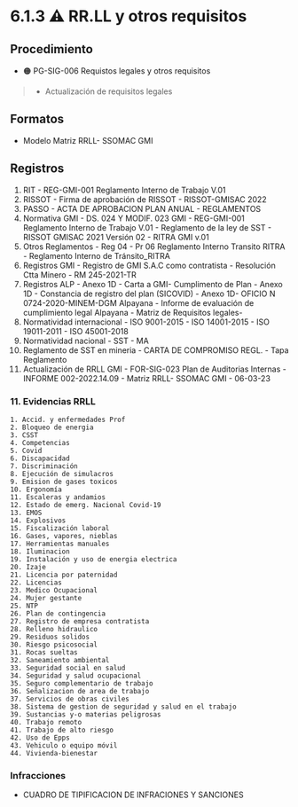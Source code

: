 # 6.1.3 ⚠️ RR.LL y otros requisitos

## Procedimiento
  - 🟠 PG-SIG-006 Requistos legales y otros requisitos
  > * Actualización de requisitos legales

## Formatos
  - Modelo Matriz RRLL- SSOMAC GMI

## Registros
  1. RIT
    - REG-GMI-001 Reglamento Interno de Trabajo V.01
  2. RISSOT
    - Firma de aprobación de RISSOT
    - RISSOT-GMISAC 2022
  3. PASSO
    - ACTA DE APROBACION PLAN ANUAL - REGLAMENTOS
  4. Normativa GMI
    - DS. 024 Y MODIF. 023 GMI
    - REG-GMI-001 Reglamento Interno de Trabajo V.01
    - Reglamento de la ley de SST
    - RISSOT GMISAC 2021 Versión 02
    - RITRA GMI v.01
  4. Otros Reglamentos
    - Reg 04 - Pr 06 Reglamento Interno Transito RITRA
    - Reglamento Interno de Tránsito_RITRA
  5. Registros GMI
    - Registro de GMI S.A.C como contratista
    - Resolución Ctta Minero
    - RM 245-2021-TR
  6. Registros ALP
    - Anexo 1D - Carta a GMI- Cumplimento de Plan
    - Anexo 1D - Constancia de registro del plan (SICOVID)
    - Anexo 1D- OFICIO N 0724-2020-MINEM-DGM Alpayana
    - Informe de evaluación de cumplimiento legal Alpayana
    - Matriz de Requisitos legales-
  7. Normatividad internacional
    - ISO 9001-2015
    - ISO 14001-2015
    - ISO 19011-2011
    - ISO 45001-2018
  8. Normatividad nacional
    - SST
    - MA
  9. Reglamento de SST en mineria
    - CARTA DE COMPROMISO REGL.
    - Tapa Reglamento
  10. Actualización de RRLL GMI
    - FOR-SIG-023 Plan de Auditorias Internas
    - INFORME 002-2022.14.09
    - Matriz RRLL- SSOMAC GMI - 06-03-23
### 11. Evidencias RRLL
    1. Accid. y enfermedades Prof
    2. Bloqueo de energia
    3. CSST
    4. Competencias
    5. Covid
    6. Discapacidad
    7. Discriminación
    8. Ejecución de simulacros
    9. Emision de gases toxicos
    10. Ergonomía
    11. Escaleras y andamios
    12. Estado de emerg. Nacional Covid-19
    13. EMOS
    14. Explosivos
    15. Fiscalización laboral
    16. Gases, vapores, nieblas
    17. Herramientas manuales
    18. Iluminacion
    19. Instalación y uso de energia electrica
    20. Izaje
    21. Licencia por paternidad
    22. Licencias
    23. Medico Ocupacional
    24. Mujer gestante
    25. NTP
    26. Plan de contingencia
    27. Registro de empresa contratista
    28. Relleno hidraulico
    29. Residuos solidos
    30. Riesgo psicosocial
    31. Rocas sueltas
    32. Saneamiento ambiental
    33. Seguridad social en salud
    34. Seguridad y salud ocupacional
    35. Seguro complementario de trabajo
    36. Señalizacion de area de trabajo
    37. Servicios de obras civiles
    38. Sistema de gestion de seguridad y salud en el trabajo
    39. Sustancias y-o materias peligrosas
    40. Trabajo remoto
    41. Trabajo de alto riesgo
    42. Uso de Epps
    43. Vehiculo o equipo móvil
    44. Vivienda-bienestar

### Infracciones
  - CUADRO DE TIPIFICACION DE INFRACIONES Y SANCIONES
